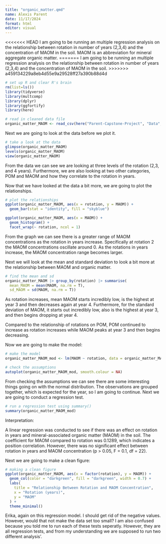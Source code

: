 ```yaml
---
title: "organic_matter.qmd"
name: Alexis Parent 
date: 11/17/2024
format: html
editor: visual
---
```


<<<<<<< HEAD
I am going to be running an multiple regression analysis on the relationship between rotation in number of years (2,3,4) and the concentration of MAOM in the soil. MAOM is an abbreviation for mineral aggregate organic matter.
=======
I am going to be running an multiple regression analysis on the relationship between rotation in number of years (2,3,4) and the concentration of MAOM in the soil.
>>>>>>> a459134229a8eb4d55e9a29528ff27a390b88d4d

```r
# set up R and clear R's brain
rm(list=ls())
library(tidyverse)
library(multcomp)
library(dplyr)
library(ggfortify)
library(here)
```

```r
# read in cleaned data file 
organic_matter_MAOM <- read_csv(here("Parent-Capstone-Project", "Data", "organic_matter_clean.csv"))
```

Next we are going to look at the data before we plot it.

```r
# take a look at the data 
glimpse(organic_matter_MAOM)
levels(organic_matter_MAOM)
view(organic_matter_MAOM)
```

From the data we can see we are looking at three levels of the rotation (2,3, and 4 years). Furthermore, we are also looking at two other categories, POM and MAOM and how they correlate to the rotation in years.

Now that we have looked at the data a bit more, we are going to plot the relationships.

```r
# plot the relationships 
ggplot(organic_matter_MAOM, aes(x = rotation, y = MAOM)) +
  geom_bar(stat = "identity", fill = "skyblue") 

ggplot(organic_matter_MAOM, aes(x = MAOM)) + 
  geom_histogram() + 
  facet_wrap(~ rotation, ncol = 1)
```

From the graph we can see there is a greater range of MAOM concentrations as the rotation in years increase. Specifically at rotation 2 the MAOM concentrations oscillate around 0. As the rotations in years increase, the MAOM concentration range becomes larger.

Next we will look at the mean and standard deviation to look a bit more at the relationship between MAOM and organic matter.

```r
# find the mean and sd 
organic_matter_MAOM |> group_by(rotation) |> summarise(
  mean_MAOM = mean(MAOM, na.rm = T),
  sd_MAOM = sd(MAOM, na.rm = T))
```

As rotation increases, mean MAOM starts incredibly low, is the highest at year 3 and then decreases again at year 4. Furthermore, for the standard deviation of MAOM, it starts out incredibly low, also is the highest at year 3, and then begins dropping at year 4.

Compared to the relationship of rotations on POM, POM continued to increase as rotation increases while MAOM peaks at year 3 and then begins decreasing.

Now we are going to make the model:

```r
# make the model 
organic_matter_MAOM_mod <- lm(MAOM ~ rotation, data = organic_matter_MAOM)
```

```r
# check the assumptions 
autoplot(organic_matter_MAOM_mod, smooth.colour = NA)
```


From checking the assumptions we can see there are some interesting things going on with the normal distribution. The observations are grouped together, which is expected for the year, so I am going to continue. Next we are going to conduct a regression test.


```r
# run a regression test using summary()
summary(organic_matter_MAOM_mod)
```

Interpretation:

A linear regression was conducted to see if there was an effect on rotation in years and mineral-associated organic matter (MAOM) in the soil. The coefficient for MAOM compared to rotation was 0.1289, which indicates a position correlation. However, there was no significant effect between rotation in years and MAOM concentration (p \> 0.05, F = 0.1, df = 22).

Next we are going to make a clean figure:

```r
# making a clean figure 
ggplot(organic_matter_MAOM, aes(x = factor(rotation), y = MAOM)) + 
  geom_col(color = "darkgreen", fill = "darkgreen", width = 0.7) +
  labs(
    title = "Relationship Between Rotation and MAOM Concentration",
    x = "Rotation (years)",
    y = "MAOM"
  ) +
  theme_minimal()
```

Erika, again on this regression model. I should get rid of the negative values. However, would that not make the data set too small? I am also confused because you told me to run each of these tests seperatly. However, they are all regression tests, and from my understanding we are supposed to run two different analysis'.
